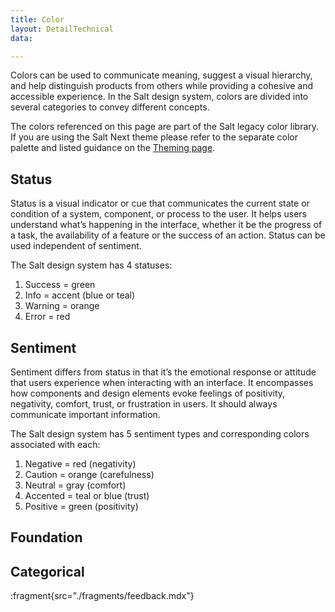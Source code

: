 ```yaml
---
title: Color
layout: DetailTechnical
data:

---
```


Colors can be used to communicate meaning, suggest a visual hierarchy, and help distinguish products from others while providing a cohesive and accessible experience. In the Salt design system, colors are divided into several categories to convey different concepts. 

The colors referenced on this page are part of the Salt legacy color library. If you are using the Salt Next theme please refer to the separate color palette and listed guidance on the [Theming page](/salt/theming/index). 

## Status

Status is a visual indicator or cue that communicates the current state or condition of a system, component, or process to the user. It helps users understand what’s happening in the interface, whether it be the progress of a task, the availability of a feature or the success of an action. Status can be used independent of sentiment. 

The Salt design system has 4 statuses: 

1. Success = green
1. Info = accent (blue or teal)
1. Warning = orange
1. Error = red

## Sentiment

Sentiment differs from status in that it’s the emotional response or attitude that users experience when interacting with an interface. It encompasses how components and design elements evoke feelings of positivity, negativity, comfort, trust, or frustration in users. It should always communicate important information. 

The Salt design system has 5 sentiment types and corresponding colors associated with each:

1. Negative = red (negativity)
1. Caution = orange (carefulness)
1. Neutral = gray (comfort)
1. Accented = teal or blue (trust)
1. Positive = green (positivity)

## Foundation

<FoundationColorView group="foundation" />

## Categorical

<FoundationColorView group="categorical" />

:fragment{src="./fragments/feedback.mdx"}
